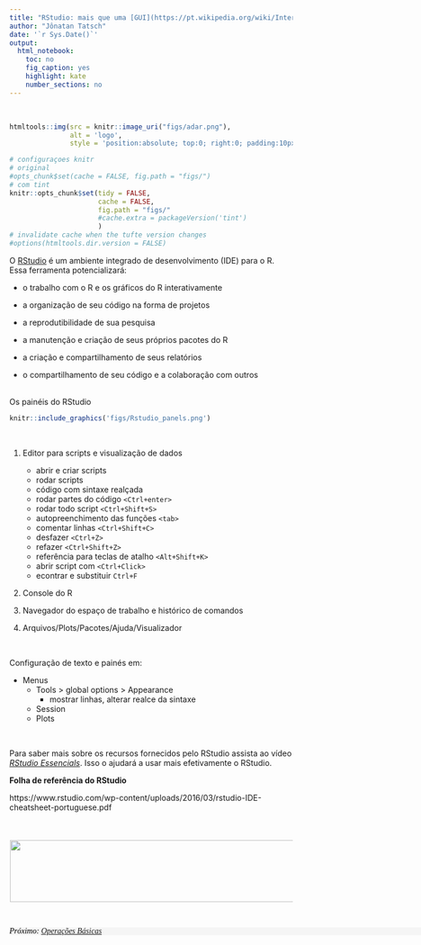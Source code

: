 ```yaml
---
title: "RStudio: mais que uma [GUI](https://pt.wikipedia.org/wiki/Interface_gr%C3%A1fica_do_utilizador), uma IDE para o R"
author: "Jônatan Tatsch"
date: '`r Sys.Date()`'
output:
  html_notebook: 
    toc: no
    fig_caption: yes
    highlight: kate
    number_sections: no
---
```


<br/>

```r
htmltools::img(src = knitr::image_uri("figs/adar.png"), 
               alt = 'logo', 
               style = 'position:absolute; top:0; right:0; padding:10px;width:500px; height=300px')
```

```r
# configuraçoes knitr
# original
#opts_chunk$set(cache = FALSE, fig.path = "figs/")
# com tint
knitr::opts_chunk$set(tidy = FALSE, 
                      cache = FALSE,
                      fig.path = "figs/"
                      #cache.extra = packageVersion('tint')
                      )
# invalidate cache when the tufte version changes
#options(htmltools.dir.version = FALSE)
```



O [RStudio](http://www.rstudio.com/) é um ambiente integrado de desenvolvimento (IDE) para o R. Essa ferramenta potencializará:

- o trabalho com o R e os gráficos do R interativamente

- a organização de seu código na forma de projetos

- a reprodutibilidade de sua pesquisa 

- a manutenção e criação de seus próprios pacotes do R

- a criação e compartilhamento de seus relatórios

- o compartilhamento de seu código e a colaboração com outros


<br/>
Os painéis do RStudio

```r
knitr::include_graphics('figs/Rstudio_panels.png')
```
<br/>

  1. Editor para scripts e visualização de dados

     - abrir e criar scripts
     - rodar scripts
     - código com sintaxe realçada
     - rodar partes do código `<Ctrl+enter>`
     - rodar todo script `<Ctrl+Shift+S>`
     - autopreenchimento das funções `<tab>`
     - comentar linhas `<Ctrl+Shift+C>`
     - desfazer `<Ctrl+Z>`
     - refazer `<Ctrl+Shift+Z>`
     - referência para teclas de atalho `<Alt+Shift+K>`
     - abrir script com `<Ctrl+Click>`
     - econtrar e substituir `Ctrl+F`
<br/>

2. Console do R
<br/>

3. Navegador do espaço de trabalho e histórico de comandos
<br/>

4. Arquivos/Plots/Pacotes/Ajuda/Visualizador

<br/>

Configuração de texto e painés em:

* Menus
    * Tools > global options > Appearance
        * mostrar linhas, alterar realce da sintaxe
    * Session
    * Plots

<br/>


Para saber mais sobre os recursos fornecidos pelo RStudio assista ao vídeo *[RStudio Essencials](https://www.rstudio.com/resources/webinars/rstudio-essentials-webinar-series-part-1/)*. Isso o ajudará a usar mais efetivamente o RStudio.

**Folha de referência do RStudio**


https://www.rstudio.com/wp-content/uploads/2016/03/rstudio-IDE-cheatsheet-portuguese.pdf

</style>
<div class="midcenter" style="margin-left:1px; margin-top:50px;">
<img src="figs/print-screen-folha-ref-rstudio.png" height="110px" width="1000px" />
</div>

<br/>

<p style="font-family: verdana; font-size: 14px; font-style: italic; background: whitesmoke; color: black; line-height: 14px;width: 900px;">Próximo: [Operações Básicas](https://rawgit.com/lhmet/adar-ufsm/master/3_OperacoesBasicas.nb.html)</p> 

                                                      